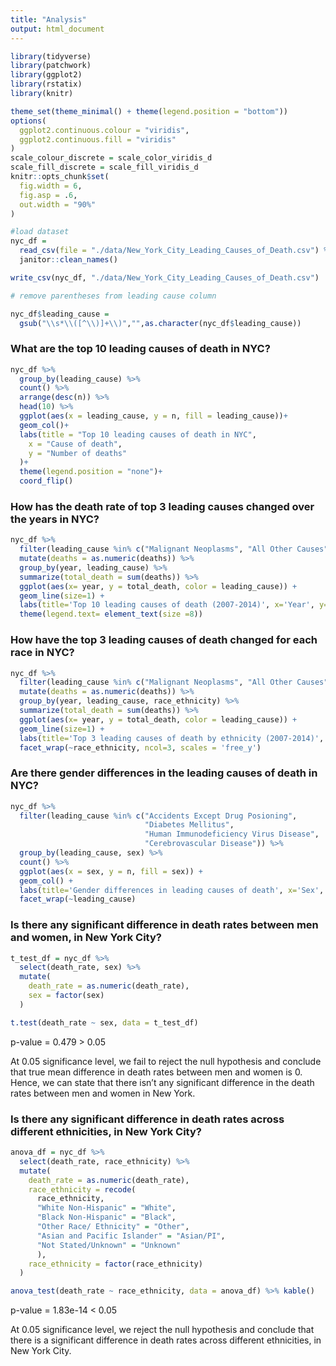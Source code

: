 ```yaml
---
title: "Analysis"
output: html_document
---
```



```r
library(tidyverse)
library(patchwork)
library(ggplot2)
library(rstatix)
library(knitr)

theme_set(theme_minimal() + theme(legend.position = "bottom"))
options(
  ggplot2.continuous.colour = "viridis", 
  ggplot2.continuous.fill = "viridis"
)
scale_colour_discrete = scale_color_viridis_d
scale_fill_discrete = scale_fill_viridis_d
knitr::opts_chunk$set(
  fig.width = 6, 
  fig.asp = .6, 
  out.width = "90%"
)
```

```r

#load dataset
nyc_df = 
  read_csv(file = "./data/New_York_City_Leading_Causes_of_Death.csv") %>%
  janitor::clean_names() 

write_csv(nyc_df, "./data/New_York_City_Leading_Causes_of_Death.csv")

# remove parentheses from leading cause column

nyc_df$leading_cause = 
  gsub("\\s*\\([^\\)]+\\)","",as.character(nyc_df$leading_cause))

```

### What are the top 10 leading causes of death in NYC?

```r

nyc_df %>%
  group_by(leading_cause) %>%
  count() %>%
  arrange(desc(n)) %>%
  head(10) %>%
  ggplot(aes(x = leading_cause, y = n, fill = leading_cause))+
  geom_col()+
  labs(title = "Top 10 leading causes of death in NYC", 
    x = "Cause of death", 
    y = "Number of deaths"
  )+
  theme(legend.position = "none")+
  coord_flip() 

```


### How has the death rate of top 3 leading causes changed over the years in NYC?


```r

nyc_df %>%
  filter(leading_cause %in% c("Malignant Neoplasms", "All Other Causes", "Diseases of Heart")) %>%
  mutate(deaths = as.numeric(deaths)) %>%
  group_by(year, leading_cause) %>%  
  summarize(total_death = sum(deaths)) %>%
  ggplot(aes(x= year, y = total_death, color = leading_cause)) + 
  geom_line(size=1) + 
  labs(title='Top 10 leading causes of death (2007-2014)', x='Year', y='Death count')+ 
  theme(legend.text= element_text(size =8))

```


### How have the top 3 leading causes of death changed for each race in NYC?


```r

nyc_df %>%
  filter(leading_cause %in% c("Malignant Neoplasms", "All Other Causes", "Diseases of Heart")) %>%
  mutate(deaths = as.numeric(deaths)) %>%
  group_by(year, leading_cause, race_ethnicity) %>%  
  summarize(total_death = sum(deaths)) %>%
  ggplot(aes(x= year, y = total_death, color = leading_cause)) + 
  geom_line(size=1) + 
  labs(title='Top 3 leading causes of death by ethnicity (2007-2014)', x='Year', y='Death count') +
  facet_wrap(~race_ethnicity, ncol=3, scales = 'free_y')

```

### Are there gender differences in the leading causes of death in NYC?


```r

nyc_df %>%
  filter(leading_cause %in% c("Accidents Except Drug Posioning",
                              "Diabetes Mellitus", 
                              "Human Immunodeficiency Virus Disease", 
                              "Cerebrovascular Disease")) %>% 
  group_by(leading_cause, sex) %>% 
  count() %>%
  ggplot(aes(x = sex, y = n, fill = sex)) +
  geom_col() +
  labs(title='Gender differences in leading causes of death', x='Sex', y= 'Death count') +
  facet_wrap(~leading_cause)

```


### Is there any significant difference in death rates between men and women, in New York City?


```r

t_test_df = nyc_df %>%
  select(death_rate, sex) %>%
  mutate(
    death_rate = as.numeric(death_rate),
    sex = factor(sex)
  )

t.test(death_rate ~ sex, data = t_test_df)

```

p-value = 0.479 > 0.05

At 0.05 significance level, we fail to reject the null hypothesis and conclude that true mean difference in death rates between men and women is 0. Hence, we can state that there isn't any significant difference in the death rates between men and women in New York. 
        
            
### Is there any significant difference in death rates across different ethnicities, in New York City?    
       
         
```r
anova_df = nyc_df %>%
  select(death_rate, race_ethnicity) %>%
  mutate(
    death_rate = as.numeric(death_rate),
    race_ethnicity = recode(
      race_ethnicity, 
      "White Non-Hispanic" = "White",
      "Black Non-Hispanic" = "Black",
      "Other Race/ Ethnicity" = "Other",
      "Asian and Pacific Islander" = "Asian/PI",
      "Not Stated/Unknown" = "Unknown"
      ),
    race_ethnicity = factor(race_ethnicity)
  )

anova_test(death_rate ~ race_ethnicity, data = anova_df) %>% kable()
```
        
          
p-value = 1.83e-14 < 0.05

At 0.05 significance level, we reject the null hypothesis and conclude that there is a significant difference in death rates across different ethnicities, in New York City.